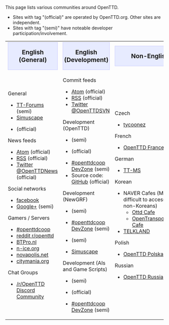 This page lists various communities around OpenTTD.
* Sites with tag "(official)" are operated by OpenTTD.org. Other sites are independent.
* Sites with tag "(semi)" have noteable developer participation/involvement.

{| cellspacing="3" class="mainpagetable" align="left" style="border:0; padding: 3px"
|- valign="top" style="background-color: #f1f2fe"
|width="33%"|<div style="text-align:center; font-size:1.2em; background-color: #E7EBFF; border: 1px solid #c7c8fe">'''English (General)'''</div>
|width="33%"|<div style="text-align:center; font-size:1.2em; background-color: #E7EBFF; border: 1px solid #c7c8fe">'''English (Development)'''</div>
|width="33%"|<div style="text-align:center; font-size:1.2em; background-color: #E7EBFF; border: 1px solid #c7c8fe">'''Non-English'''</div>
|-
|General
* [https://www.tt-forums.net TT-Forums] (semi)
* [http://www.simuscape.net Simuscape]
* {{en/OFTC|openttd}} (official)

News feeds
* [https://www.openttd.org/en/news/atom Atom] (official)
* [https://www.openttd.org/en/news/rss RSS] (official)
* [https://twitter.com/OpenTTDnews Twitter @OpenTTDNews] (official)

Social networks
* [https://www.facebook.com/pages/OpenTTD/13607694555 facebook]
* [https://plus.google.com/communities/117162428572891145997 Google+] (semi)

Gamers / Servers
* [https://www.openttdcoop.org #openttdcoop]
* [https://www.reddit.com/r/openttd reddit r/openttd]
* [http://www.btpro.nl BTPro.nl]
* [http://www.n-ice.org/openttd/ n-ice.org]
* [http://www.novapolis.net/ novapolis.net]
* [http://www.citymania.org/ citymania.org]

Chat Groups
* [https://discordapp.com/invite/0nQXSRX64lIL1zk4 /r/OpenTTD Discord Community]

|Commit feeds
* [https://hg.openttd.org/openttd/trunk.hg/atom-log Atom] (official)
* [https://hg.openttd.org/openttd/trunk.hg/rss-log RSS] (official)
* [https://twitter.com/OpenTTDSVN Twitter @OpenTTDSVN]

Development (OpenTTD)
* {{en/Forum|TT-Forums|forum=33}} (semi)
* {{en/OFTC|openttd.dev}} (official)
* [https://dev.openttdcoop.org #openttdcoop DevZone] (semi)
* Source code: [https://github.com/OpenTTD/OpenTTD GitHub] (official)

Development (NewGRF)
* {{en/Forum|TT-Forums|forum=66}} (semi)
* [https://dev.openttdcoop.org #openttdcoop DevZone] (semi)
* {{en/OFTC|openttdcoop.devzone}} (semi)
* [http://www.simuscape.net Simuscape]

Development (AIs and Game Scripts)
* {{en/Forum|TT-Forums|forum=65}} (semi)
* {{en/OFTC|openttd}} (official)
* [https://dev.openttdcoop.org #openttdcoop DevZone] (semi)
|Czech
* [http://tycoonez.com tycoonez]

French
* [http://www.openttd.fr OpenTTD France]

German
* [http://www.tt-ms.de TT-MS]

Korean
* NAVER Cafes  (May be difficult to access for non-Koreans)
** [http://cafe.naver.com/ottd Ottd Cafe]
** [http://cafe.naver.com/opentransporttycoon OpenTransportTycoon Cafe]
* [http://telk.kr TELKLAND]

Polish
* [http://openttd-polska.pl OpenTTD Polska]

Russian
*[http://open.ttdrussia.net/ OpenTTD Russia]
|}